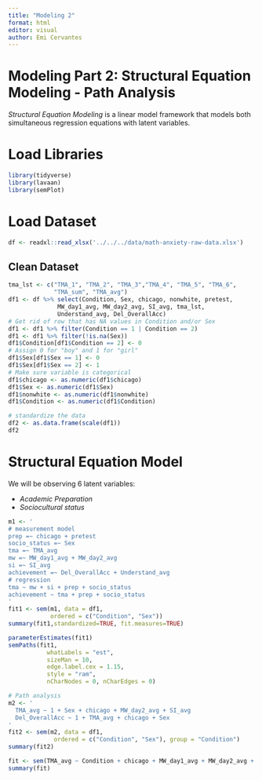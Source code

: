 ```yaml
---
title: "Modeling 2"
format: html
editor: visual
author: Emi Cervantes
---
```


# Modeling Part 2: Structural Equation Modeling - Path Analysis

*Structural Equation Modeling* is a linear model framework that models both simultaneous regression equations with latent variables.

# Load Libraries

```r
library(tidyverse)
library(lavaan)
library(semPlot)
```

# Load Dataset

```r
df <- readxl::read_xlsx('../../../data/math-anxiety-raw-data.xlsx')
```

## Clean Dataset

```r
tma_lst <- c("TMA_1", "TMA_2", "TMA_3","TMA_4", "TMA_5", "TMA_6",
             "TMA_sum", "TMA_avg")
df1 <- df %>% select(Condition, Sex, chicago, nonwhite, pretest,
              MW_day1_avg, MW_day2_avg, SI_avg, tma_lst,
              Understand_avg, Del_OverallAcc)
# Get rid of row that has NA values in Condition and/or Sex
df1 <- df1 %>% filter(Condition == 1 | Condition == 2)
df1 <- df1 %>% filter(!is.na(Sex))
df1$Condition[df1$Condition == 2] <- 0
# Assign 0 for "boy" and 1 for "girl"
df1$Sex[df1$Sex == 1] <- 0
df1$Sex[df1$Sex == 2] <- 1
# Make sure variable is categorical
df1$chicago <- as.numeric(df1$chicago)
df1$Sex <- as.numeric(df1$Sex)
df1$nonwhite <- as.numeric(df1$nonwhite)
df1$Condition <- as.numeric(df1$Condition)
```

```r
# standardize the data
df2 <- as.data.frame(scale(df1))
df2
```

# Structural Equation Model

We will be observing 6 latent variables:

-   *Academic Preparation*
-   *Sociocultural status*

```r
m1 <- '
# measurement model
prep =~ chicago + pretest
socio_status =~ Sex
tma =~ TMA_avg
mw =~ MW_day1_avg + MW_day2_avg
si =~ SI_avg
achievement =~ Del_OverallAcc + Understand_avg
# regression
tma ~ mw + si + prep + socio_status
achievement ~ tma + prep + socio_status
'
fit1 <- sem(m1, data = df1,
            ordered = c("Condition", "Sex"))
summary(fit1,standardized=TRUE, fit.measures=TRUE)
```

```r
parameterEstimates(fit1)
semPaths(fit1,
           whatLabels = "est",
           sizeMan = 10,
           edge.label.cex = 1.15,
           style = "ram",
           nCharNodes = 0, nCharEdges = 0)
```

```r
# Path analysis
m2 <- '
  TMA_avg ~ 1 + Sex + chicago + MW_day2_avg + SI_avg
  Del_OverallAcc ~ 1 + TMA_avg + chicago + Sex
'
fit2 <- sem(m2, data = df1,
             ordered = c("Condition", "Sex"), group = "Condition")
summary(fit2)
```

```r
fit <- sem(TMA_avg ~ Condition + chicago + MW_day1_avg + MW_day2_avg + SI_avg, data = df1)
summary(fit)
```
